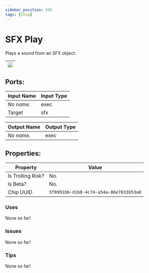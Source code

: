 ```yaml
---
sidebar_position: 545
tags: [Chip]
---
```


# SFX Play


Plays a sound from an SFX object.

| ![](https://images-ext-2.discordapp.net/external/MPmIaQzlEPmgGWlgi-WxBBXt0Bjv_zWPkg1y1f_sy3s/https/www.recroomcircuits.com/image/circuit/absolute-value?width=206&height=108) |
|-----|

## Ports:

| Input Name | Input Type |
|-----------|-----------|
| *No name.* | exec |
| Target | sfx |

| Output Name | Output Type |
|-----------|-----------|
| *No name.* | exec |

## Properties:

| Property  | Value |
|-------------------|-----------|
| Is Trolling Risk? | No. |
| Is Beta? | No. |
| Chip UUID | `5f8991bb-d1b8-4c74-a54a-86e7033b53a0` |

### Uses
None so far!

### Issues
None so far!

### Tips
None so far!

